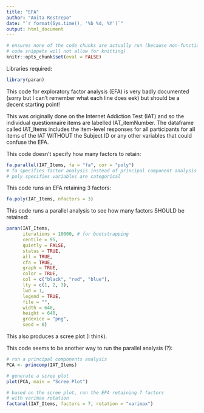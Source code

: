 ```yaml
---
title: "EFA"
author: "Anita Restrepo"
date: "`r format(Sys.time(), '%b %d, %Y')`"
output: html_document
---
```

  
```r
# ensures none of the code chunks are actually run (because non-functional
# code snippets will not allow for knitting)
knitr::opts_chunk$set(eval = FALSE)
```
  
Libraries required:  
```r
library(paran)
```

This code for exploratory factor analysis (EFA) is very badly documented (sorry but I can't remember what each line does eek) but should be a decent starting point!   
  
This was originally done on the Internet Addiction Test (IAT) and so the individual questionnaire items are labelled IAT_itemNumber. The dataframe called IAT_Items includes the item-level responses for all participants for all items of the IAT WITHOUT the Subject ID or any other variables that could confuse the EFA.    
  
This code doesn't specify how many factors to retain:  
```r
fa.parallel(IAT_Items, fa = "fa", cor = "poly") 
# fa specifies factor analysis instead of principal component analysis (PCA)
# poly specifies variables are categorical
```
  
This code runs an EFA retaining 3 factors:  
```r
fa.poly(IAT_Items, nfactors = 3)
```
  
This code runs a parallel analysis to see how many factors SHOULD be retained:  
```r
paran(IAT_Items,
      iterations = 10000, # for bootstrapping
      centile = 95,
      quietly = FALSE, 
      status = TRUE,
      all = TRUE,
      cfa = TRUE,
      graph = TRUE,
      color = TRUE, 
      col = c("black", "red", "blue"),
      lty = c(1, 2, 3),
      lwd = 1, 
      legend = TRUE, 
      file = "", 
      width = 640, 
      height = 640, 
      grdevice = "png", 
      seed = 0)
```
  
This also produces a scree plot (I think).  
  
This code seems to be another way to run the parallel analysis (?):  
```r
# run a principal components analysis
PCA <- princomp(IAT_Items)

# generate a scree plot
plot(PCA, main = "Scree Plot") 

# based on the scree plot, run the EFA retaining 7 factors
# with varimax rotation
factanal(IAT_Items, factors = 7, rotation = "varimax") 
```

